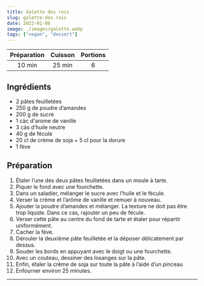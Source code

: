 ```yaml
---
title: Galette des rois
slug: galette-des-rois
date: 2022-01-06
image: ./images/galette.webp
tags: ["vegan", "dessert"]
---
```


| Préparation | Cuisson | Portions |
| :-: | :-: | :-: |
| 10 min | 25 min | 6 |

## Ingrédients

- <ListItem>2 pâtes feuilletées</ListItem>
- <ListItem>250 g de poudre d’amandes</ListItem>
- <ListItem>200 g de sucre</ListItem>
- <ListItem>1 càc d'arome de vanille</ListItem>
- <ListItem>3 càs d’huile neutre</ListItem>
- <ListItem>40 g de fécule</ListItem>
- <ListItem>20 cl de crème de soja + 5 cl pour la dorure</ListItem>
- <ListItem>1 fève</ListItem>


## Préparation

1. Étaler l’une des deux pâtes feuilletées dans un moule à tarte.
2. Piquer le fond avec une fourchette.
3. Dans un saladier, mélanger le sucre avec l’huile et le fécule.
4. Verser la crème et l’arôme de vanille et remuer à nouveau.
5. Ajouter la poudre d’amandes et mélanger. La texture ne doit pas être trop liquide. Dans ce cas, rajouter un peu de fécule.
6. Verser cette pâte au centre du fond de tarte et étaler pour répartir uniformément.
7. Cacher la fève.
8. Dérouler la deuxième pâte feuilletée et la déposer délicatement par dessus.
9. Souder les bords en appuyant avec le doigt ou une fourchette.
10. Avec un couteau, dessiner des losanges sur la pâte.
11. Enfin, étaler la crème de soja sur toute la pâte à l’aide d’un pinceau
12. Enfourner environ 25 minutes.

---
